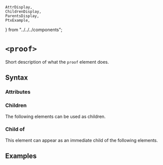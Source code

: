     AttrDisplay,
    ChildrenDisplay,
    ParentsDisplay,
    PtxExample,
} from "../../../components";

# `<proof>`

Short description of what the `proof` element does.

## Syntax

### Attributes

<AttrDisplay name="proof" />

### Children

The following elements can be used as children.

<ChildrenDisplay name="proof" />

### Child of

This element can appear as an immediate child of the following elements.

<ParentsDisplay name="proof" />

## Examples

    